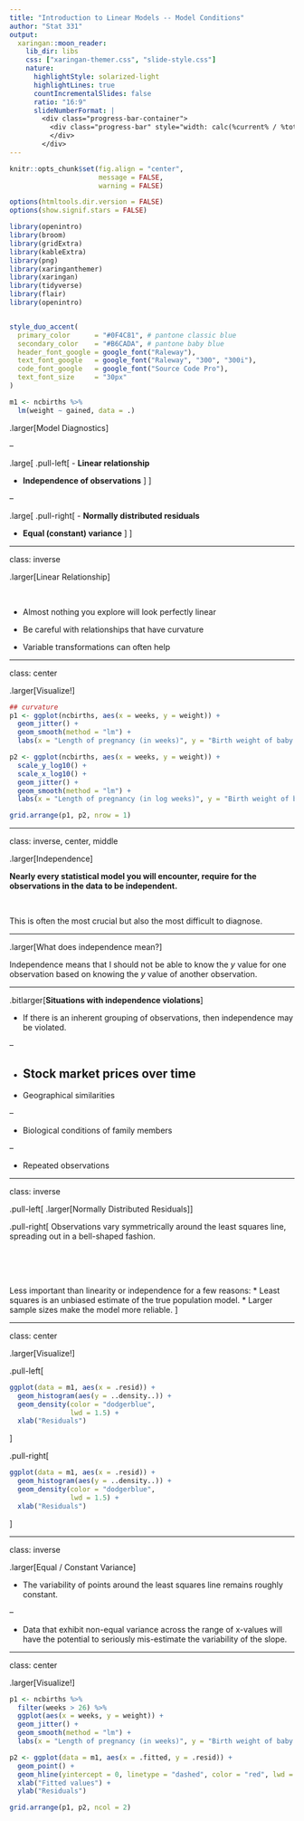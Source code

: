 ```yaml
---
title: "Introduction to Linear Models -- Model Conditions"
author: "Stat 331"
output:
  xaringan::moon_reader:
    lib_dir: libs
    css: ["xaringan-themer.css", "slide-style.css"]
    nature:
      highlightStyle: solarized-light
      highlightLines: true
      countIncrementalSlides: false
      ratio: "16:9"
      slideNumberFormat: |
        <div class="progress-bar-container">
          <div class="progress-bar" style="width: calc(%current% / %total% * 100%);">
          </div>
        </div>
---
```



```r
knitr::opts_chunk$set(fig.align = "center", 
                      message = FALSE, 
                      warning = FALSE)

options(htmltools.dir.version = FALSE)
options(show.signif.stars = FALSE)

library(openintro)
library(broom)
library(gridExtra)
library(kableExtra)
library(png)
library(xaringanthemer)
library(xaringan)
library(tidyverse)
library(flair)
library(openintro)


style_duo_accent(
  primary_color      = "#0F4C81", # pantone classic blue
  secondary_color    = "#B6CADA", # pantone baby blue
  header_font_google = google_font("Raleway"),
  text_font_google   = google_font("Raleway", "300", "300i"),
  code_font_google   = google_font("Source Code Pro"),
  text_font_size     = "30px"
)

m1 <- ncbirths %>% 
  lm(weight ~ gained, data = .)
```

.larger[Model Diagnostics]

--

.large[
.pull-left[
- **Linear relationship**

- **Independence of observations**
]
]

--

.large[
.pull-right[
- **Normally distributed residuals**

- **Equal (constant) variance**
]
]

---

class: inverse

.larger[Linear Relationship]

</br> 

- Almost nothing you explore will look perfectly linear 

- Be careful with relationships that have curvature 

- Variable transformations can often help 

---

class: center

.larger[Visualize!]

```r
## curvature
p1 <- ggplot(ncbirths, aes(x = weeks, y = weight)) +
  geom_jitter() +
  geom_smooth(method = "lm") +
  labs(x = "Length of pregnancy (in weeks)", y = "Birth weight of baby (in lbs)")

p2 <- ggplot(ncbirths, aes(x = weeks, y = weight)) +
  scale_y_log10() +
  scale_x_log10() +
  geom_jitter() +
  geom_smooth(method = "lm") +
  labs(x = "Length of pregnancy (in log weeks)", y = "Birth weight of baby (in log lbs)")

grid.arrange(p1, p2, nrow = 1)
```

---

class: inverse, center, middle 

.larger[Independence]

**Nearly every statistical model you will encounter, require for the
observations in the data to be independent.** 

</br>

This is often the most crucial but also the most difficult to diagnose. 

<!-- It is also extremely difficult to gather a dataset which is a true random sample -->
<!-- from the population of interest.  -->

---

.larger[What does independence mean?]

Independence means that I should not be able to know the $y$ value for one
observation based on knowing the $y$ value of another observation. 

---

.bitlarger[**Situations with independence violations**]

- If there is an inherent grouping of observations, then independence may be 
violated. 

--

  * Stock market prices over time  
--

  * Geographical similarities

--

  * Biological conditions of family members

--

  * Repeated observations 

---

class: inverse 

.pull-left[
.larger[Normally Distributed Residuals]
]

.pull-right[
Observations vary symmetrically around the least squares line, spreading out
in a bell-shaped fashion.

</br>
</br>
</br>

Less important than linearity or independence for a few reasons: 
  * Least squares is an unbiased estimate of the true population model.
  * Larger sample sizes make the model more reliable. 
]

---

class: center 

.larger[Visualize!]

.pull-left[
```r
ggplot(data = m1, aes(x = .resid)) +
  geom_histogram(aes(y = ..density..)) +
  geom_density(color = "dodgerblue", 
               lwd = 1.5) + 
  xlab("Residuals")
```
]

.pull-right[
```r
ggplot(data = m1, aes(x = .resid)) +
  geom_histogram(aes(y = ..density..)) +
  geom_density(color = "dodgerblue", 
               lwd = 1.5) + 
  xlab("Residuals")
```
]

---

class: inverse

.larger[Equal / Constant Variance]

- The variability of points around the least squares line remains roughly
constant.

--

- Data that exhibit non-equal variance across the range of x-values will have
the potential to seriously mis-estimate the variability of the slope. 

---

class: center

.larger[Visualize!]

```r
p1 <- ncbirths %>% 
  filter(weeks > 26) %>% 
  ggplot(aes(x = weeks, y = weight)) +
  geom_jitter() +
  geom_smooth(method = "lm") +
  labs(x = "Length of pregnancy (in weeks)", y = "Birth weight of baby (in lbs)")

p2 <- ggplot(data = m1, aes(x = .fitted, y = .resid)) +
  geom_point() +
  geom_hline(yintercept = 0, linetype = "dashed", color = "red", lwd = 1.5) +
  xlab("Fitted values") +
  ylab("Residuals")

grid.arrange(p1, p2, ncol = 2)
```

